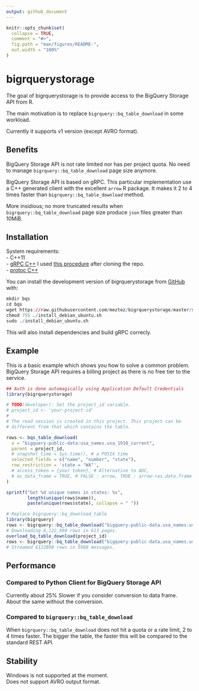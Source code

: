 ```yaml
---
output: github_document
---
```


<!-- README.md is generated from README.Rmd. Please edit that file -->

```r
knitr::opts_chunk$set(
  collapse = TRUE,
  comment = "#>",
  fig.path = "man/figures/README-",
  out.width = "100%"
)
```

# bigrquerystorage

<!-- badges: start -->
<!-- badges: end -->

The goal of bigrquerystorage is to provide access to the BigQuery Storage API from R.

The main motivation is to replace `bigrquery::bq_table_download` in some workload.

Currently it supports v1 version (except AVRO format).

## Benefits

BigQuery Storage API is not rate limited nor has per project quota. No need to
manage `bigrquery::bq_table_download` page size anymore.

BigQuery Storage API is based on gRPC. This particular implementation use a C++
generated client with the excellent `arrow` R package. It makes it 2 to 4 times
faster than `bigrquery::bq_table_download` method.

More insidious; no more truncated results when `bigrquery::bq_table_download`
page size produce `json` files greater than 10MiB.

## Installation

System requirements:  
- C++11  
- [gRPC C++](https://github.com/grpc/grpc/blob/master/BUILDING.md) I used [this procedure](https://github.com/grpc/grpc/blob/master/test/distrib/cpp/run_distrib_test_cmake_module_install_pkgconfig.sh) after cloning the repo.  
- [protoc C++](https://github.com/protocolbuffers/protobuf/tree/master/src)  

You can install the development version of bigrquerystorage from [GitHub](https://github.com/meztez/bigrquerystorage) with:

``` r
mkdir bqs
cd bqs
wget https://raw.githubusercontent.com/meztez/bigrquerystorage/master/scripts/install_debian_ubuntu.sh
chmod 755 ./install_debian_ubuntu.sh
sudo ./install_debian_ubuntu.sh
```

This will also install dependencies and build gRPC correcly.

## Example

This is a basic example which shows you how to solve a common problem. BigQuery Storage API requires
a billing project as there is no free tier to the service.

```r
## Auth is done automagically using Application Default Credentials
library(bigrquerystorage)

# TODO(developer): Set the project_id variable.
# project_id <- 'your-project-id'
#
# The read session is created in this project. This project can be
# different from that which contains the table.

rows <- bqs_table_download(
  x = "bigquery-public-data:usa_names.usa_1910_current",
  parent = project_id,
  # snapshot_time = Sys.time(), # a POSIX time
  selected_fields = c("name", "number", "state"),
  row_restriction = 'state = "WA"',
  # access_token = {your token}, # Alternative to ADC,
  # as_data_frame = TRUE, # FALSE : arrow, TRUE : arrow->as.data.frame
)

sprintf("Got %d unique names in states: %s",
        length(unique(rows$name)),
        paste(unique(rows$state), collapse = " "))

# Replace bigrquery::bq_download_table
library(bigrquery)
rows <- bigrquery::bq_table_download("bigquery-public-data.usa_names.usa_1910_current")
# Downloading 6,122,890 rows in 613 pages.
overload_bq_table_download(project_id)
rows <- bigrquery::bq_table_download("bigquery-public-data.usa_names.usa_1910_current")
# Streamed 6122890 rows in 5980 messages.
```

## Performance

### Compared to Python Client for BigQuery Storage API

Currently about 25% Slower if you consider conversion to data frame.
About the same without the conversion.

### Compared to `bigrquery::bq_table_download`

When `bigrquery::bq_table_download` does not hit a quota or a rate limit, 2 to 4 times faster.
The bigger the table, the faster this will be compared to the standard REST API.

## Stability

Windows is not supported at the moment.  
Does not support AVRO output format.
